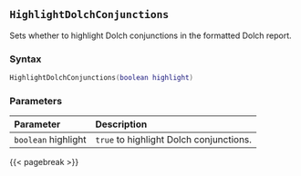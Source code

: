 ## `HighlightDolchConjunctions`

Sets whether to highlight Dolch conjunctions in the formatted Dolch report.

### Syntax {-}

``` .lua
HighlightDolchConjunctions(boolean highlight)
```

### Parameters {-}

**Parameter** | **Description**
| :-- | :-- |
|`boolean` highlight | `true` to highlight Dolch conjunctions. |

{{< pagebreak >}}